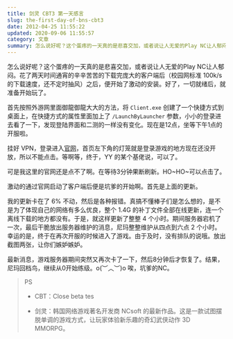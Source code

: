 ```yaml
---
title: 剑灵 CBT3 第一天感言
slug: the-first-day-of-bns-cbt3
date: 2012-04-25 11:55:22
updated: 2020-09-06 11:55:57
category: 文章
summary: 怎么说好呢？这个蛋疼的一天真的是悲喜交加，或者说让人无爱的Play NC让人郁闷。
---
```


怎么说好呢？这个蛋疼的一天真的是悲喜交加，或者说让人无爱的Play NC让人郁闷。花了两天时间通宵的辛辛苦苦的下载完庞大的客户端后（校园网标准 100k/s 的下载速度，还不定时抽风）之后，便开始了激动的安装。好了，一切就绪后，就准备开始玩了。

首先按照外游网里面御龍御龍大大的方法，将 `Client.exe` 创建了一个快捷方式到桌面上，在快捷方式的属性里面加上了 `/LaunchByLauncher` 参数，小小的登录进去看了一下，发现登陆界面和二测的一样没有变化。现在是12点，坐等下午1点的开服啦。

挂好 VPN，登录进入[官网](http://bns.plaync.co.kr)，首页左下角的灯笼就是登录游戏的地方现在还没开放，所以不能点击。等啊等，终于，YY 的某个基佬说，可以了。

可是我这里的官网还是点不了啊。在等待3分钟果断刷新。HO~HO~可以点击了。

激动的通过官网启动了客户端后便是坑爹的开始啊。首先是上面的更新。

我的更新卡在了 6% 不动，然后是各种报错。真搞不懂棒子们是怎么想的，是不是为了体现自己的网络有多么优良，整个 1.4G 的补丁文件全部在线更新，连一个离线下载的地方都没有。于是，就这样更新了整整 4 个小时。期间服务器宕机了一次，最后干脆放出服务器维护的消息，尼玛整整维护从四点到六点 2 个小时。幸运的是，终于在再次开服的时候进入了游戏。由于及时，没有排队的说哦。放出截图两张，让你们嫉妒嫉妒。

最新消息，游戏服务器期间突然又再次卡了一下，然后8分钟后才恢复了。结果，尼玛回档鸟，继续从0开始练级。o(︶︿︶)o 唉，坑爹的NC。

>PS
>
> * CBT：Close beta tes
>
> * 剑灵：韩国网络游戏著名开发商 NCsoft 的最新作品。这是一款试图摆脱单调的游戏方式，让玩家体验新乐趣的奇幻武侠动作 3D MMORPG。
